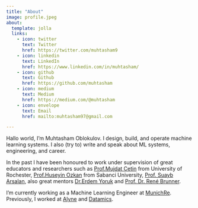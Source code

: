 ```yaml
---
title: "About"
image: profile.jpeg
about:
  template: jolla
  links:
    - icon: twitter
      text: Twitter
      href: https://twitter.com/muhtasham9
    - icon: linkedin
      text: LinkedIn
      href: https://www.linkedin.com/in/muhtasham/
    - icon: github
      text: Github
      href: https://github.com/muhtasham
    - icon: medium
      text: Medium
      href: https://medium.com/@muhtasham
    - icon: envelope
      text: Email
      href: mailto:muhtasham97@gmail.com

---
```


Hallo world, I'm Muhtasham Oblokulov. I design, build, and operate machine learning systems. I also (try to) write and speak about ML systems, engineering, and career.

In the past I have been honoured to work under supervision of great educators and researchers such as [Prof.Mujdat Cetin](mujdat.cetin@rochester.edu) from University of Rochester, [Prof.Huseyin Ozkan](huseyin.ozkan@sabanciuniv.edu) from Sabanci University, [Prof. Suayb Arsalan](suayb.arsalan@mit.edu), also great mentors [Dr.Erdem Yoruk](e.yoruk@vispera.co) and [Prof. Dr. René Brunner](rene.brunner@datamics.com). 

I'm currently working as a Machine Learning Engineer at [MunichRe](https://www.munichre.com/en.html). Previously, I worked at [Alyne](https://mitratech.com/products/alyne/) and [Datamics](https://consulting.datamics.com/).